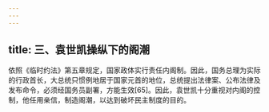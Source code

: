 ```yaml
---
---
---
```

title: 三、袁世凯操纵下的阁潮
---




依照《临时约法》第五章规定，国家政体实行责任内阁制。因此，国务总理为实际的行政首长，大总统只惯例地居于国家元首的地位，总统提出法律案、公布法律及发布命令，必须经国务员副署，方能生效[65]。因此，袁世凯十分重视对内阁的控制，他任用亲信，制造阁潮，以达到破坏民主制度的目的。